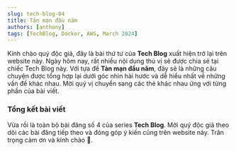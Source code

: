 ```yaml
---
slug: tech-blog-04
title: Tản mạn đầu năm
authors: [anthony]
tags: [TechBlog, Docker, AWS, March 2024]
---
```



Kính chào quý độc giả, đây là bài thứ tư của **Tech Blog** xuất hiện trở lại trên website này.
Ngày hôm nay, rất nhiều nội dung thú vị sẽ được chia sẻ tại chiếc Tech Blog này. Với tựa đề
**Tản mạn đầu năm**, đây sẽ là những câu chuyện được tổng hợp lại dưới góc nhìn hài hước
và dễ hiểu nhất về những vấn đề khác nhau. Mời quý vị chuyển sang các thẻ khác nhau ứng với
từng phần của bài viết.

<!-- truncate -->

<Tabs lazy>
  <TabItem value="one" label="P1" default>
    <FirstPost />
  </TabItem>
  <TabItem value="two" label="P2">
    <SecondPost />
  </TabItem>
  <TabItem value="three" label="P3">
    <ThirdPost />
  </TabItem>
</Tabs>

### Tổng kết bài viết

Vừa rồi là toàn bộ bài đăng số 4 của series **Tech Blog**. Mời quý độc giả theo dõi các bài đăng
tiếp theo và đóng góp ý kiến cũng trên website này. Trân trọng cảm ơn và kính chào 👋.
